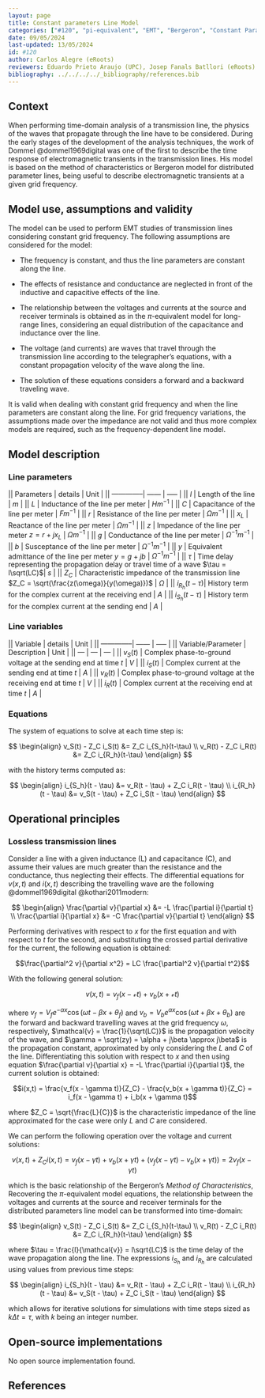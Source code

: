 ```yaml
---
layout: page
title: Constant parameters Line Model 
categories: ["#120", "pi-equivalent", "EMT", "Bergeron", "Constant Parameter", "transient", "transmission", "Dynawo"]
date: 09/05/2024 
last-updated: 13/05/2024
id: #120
author: Carlos Alegre (eRoots)
reviewers: Eduardo Prieto Araujo (UPC), Josep Fanals Batllori (eRoots)
bibliography: ../../../../_bibliography/references.bib
---
```


## Context

When performing time-domain analysis of a transmission line, the physics of the waves that propagate through the line have to be considered. During the early stages of the development of the analysis techniques, the work of Dommel @dommel1969digital was one of the first to describe the time response of electromagnetic transients in the transmission lines. His model is based on the method of characteristics or Bergeron model for distributed parameter lines, being useful to describe electromagnetic transients at a given grid frequency. 

## Model use, assumptions and validity

The model can be used to perform EMT studies of transmission lines considering constant grid frequency. The following assumptions are considered for the model:

* The frequency is constant, and thus the line parameters are constant along the line.

* The effects of resistance and conductance are neglected in front of the inductive and capacitive effects of the line.

* The relationship between the voltages and currents at the source and receiver terminals is obtained as in the $\pi$-equivalent model for long-range lines, considering an equal distribution of the capacitance and inductance over the line.

* The voltage (and currents) are waves that travel through the transmission line according to the telegrapher's equations, with a constant propagation velocity of the wave along the line.

* The solution of these equations considers a forward and a backward traveling wave.

It is valid when dealing with constant grid frequency and when the line parameters are constant along the line. For grid frequency variations, the assumptions made over the impedance are not valid and thus more complex models are required, such as the frequency-dependent line model.

## Model description

### Line parameters

|| Parameters    | details  | Unit |
|| --------------| ------ | ----- |
|| $l$ | Length of the line | $m$ |
|| $L$ | Inductance of the line per meter | $H m^{-1}$ |
|| $C$ | Capacitance of the line per meter | $F m^{-1}$ |
|| $r$ | Resistance of the line per meter | $\Omega m^{-1}$ |
|| $x_L$ | Reactance of the line per meter | $\Omega m^{-1}$ |
|| $z$ | Impedance of the line per meter $z = r + jx_L$ | $\Omega m^{-1}$ |
|| $g$ | Conductance of the line per meter | $\Omega^{-1} m^{-1}$ |
|| $b$ | Susceptance of the line per meter | $\Omega^{-1} m^{-1}$ |
|| $y$ | Equivalent admittance of the line per meter $y = g + jb$ | $\Omega^{-1} m^{-1}$ |
|| $\tau$ | Time delay representing the propagation delay or travel time of a wave $\tau = l\sqrt(LC)$| $s$ |
|| $Z_C$ | Characteristic impedance of the transmission line $Z_C = \sqrt(\frac{z(\omega)}{y(\omega)})$ | $\Omega$ |
|| $i_{R_h}(t - \tau)$| History term for the complex current at the receiving end | $A$ |
|| $i_{S_h}(t - \tau)$ | History term for the complex current at the sending end | $A$ |


### Line variables

|| Variable    | details  | Unit |
|| --------------| ------ | ----- |
|| Variable/Parameter | Description | Unit |
|| --- | --- | --- |
|| $v_S(t)$ | Complex phase-to-ground voltage at the sending end at time $t$ | $V$ |
|| $i_S(t)$ | Complex current at the sending end at time $t$ | $A$ |
|| $v_R(t)$ | Complex phase-to-ground voltage at the receiving end at time $t$ | $V$ |
|| $i_R(t)$ | Complex current at the receiving end at time $t$ | $A$ |


### Equations

The system of equations to solve at each time step is:

$$
\begin{align}
v_S(t) - Z_C i_S(t) &= Z_C i_{S_h}(t-\tau) \\
v_R(t) - Z_C i_R(t) &= Z_C i_{R_h}(t-\tau)
\end{align}
$$

with the history terms computed as:

$$
\begin{align}
i_{S_h}(t - \tau) &= v_R(t - \tau) + Z_C i_R(t - \tau) \\
i_{R_h}(t - \tau) &= v_S(t - \tau) + Z_C i_S(t - \tau)
\end{align}
$$

## Operational principles

### Lossless transmission lines

Consider a line with a given inductance (L) and capacitance (C), and assume their values are much greater than the resistance and the conductance, thus neglecting their effects. The differential equations for $v(x,t)$ and $i(x, t)$ describing the travelling wave are the following @dommel1969digital @kothari2011modern:

$$
\begin{align}
\frac{\partial v}{\partial x} &= -L \frac{\partial i}{\partial t} \\
\frac{\partial i}{\partial x} &= -C \frac{\partial v}{\partial t}
\end{align}
$$

Performing derivatives with respect to $x$ for the first equation and with respect to $t$ for the second, and substituting the crossed partial derivative for the current, the following equation is obtained:

$$\frac{\partial^2 v}{\partial x^2} = LC \frac{\partial^2 v}{\partial t^2}$$

With the following general solution:

$$v(x, t) = v_f(x - \mathcal{v} t) + v_b(x + \mathcal{v} t)$$

where $v_f = V_fe^{-\alpha x} \cos(\omega t - \beta x + \theta_f)$ and $v_b = V_be^{\alpha x} \cos(\omega t + \beta x + \theta_b)$ are the forward and backward travelling waves at the grid frequency $\omega$, respectively, $\mathcal{v} = \frac{1}{\sqrt(LC)}$ is the propagation velocity of the wave, and $\gamma = \sqrt(zy) = \alpha + j\beta \approx j\beta$ is the propagation constant, approximated by only considering the $L$ and $C$ of the line. Differentiating this solution with respect to $x$ and then using equation $\frac{\partial v}{\partial x} = -L \frac{\partial i}{\partial t}$, the current solution is obtained:

$$i(x,t) = \frac{v_f(x - \gamma t)}{Z_C} - \frac{v_b(x + \gamma t)}{Z_C} = i_f(x - \gamma t) + i_b(x + \gamma t)$$

where $Z_C = \sqrt{\frac{L}{C}}$ is the characteristic impedance of the line approximated for the case were only $L$ and $C$ are considered. 

We can perform the following operation over the voltage and current solutions:

$$v(x,t) + Z_C i(x,t) = v_f(x - \gamma t) + v_b(x + \gamma t) + (v_f(x - \gamma t) - v_b(x + \gamma t)) = 2v_f(x - \gamma t)$$

which is the basic relationship of the Bergeron's *Method of Characteristics*, 
Recovering the $\pi$-equivalent model equations, the relationship between the voltages and currents at the source and receiver terminals for the distributed parameters line model can be transformed into time-domain:

$$
\begin{align}
v_S(t) - Z_C i_S(t) &= Z_C i_{S_h}(t-\tau) \\
v_R(t) - Z_C i_R(t) &= Z_C i_{R_h}(t-\tau)
\end{align}
$$

where $\tau = \frac{l}{\mathcal{v}} = l\sqrt{LC}$ is the time delay of the wave propagation along the line. The expressions $i_{S_h}$ and $i_{R_h}$ are calculated using values from previous time steps:

$$
\begin{align}
i_{S_h}(t - \tau) &= v_R(t - \tau) + Z_C i_R(t - \tau) \\
i_{R_h}(t - \tau) &= v_S(t - \tau) + Z_C i_S(t - \tau)
\end{align}
$$

which allows for iterative solutions for simulations with time steps sized as $k \Delta t = \tau$, with $k$ being an integer number.

## Open-source implementations

No open source implementation found.

## References
